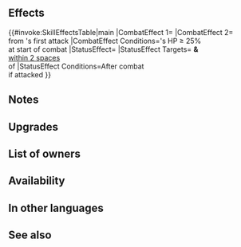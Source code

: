 {{Weapon Infobox
|tagid=SID_攻防の暗器＋
|intID=3958
|image=wep_dg084
|exclusive=0
|weaponType=Dagger
|cost=300
|might=12
|range=2
|effect=At start of combat, if unit's HP ≥ 25%, grants Atk/Spd+5 during combat and reduces damage from foe's first attack during combat by 30%.<br><br>Effect:【Dagger ７】<br><br>【Dagger ７】<br>After combat, if unit attacked, inflicts Def/Res-７ on target and foes within 2 spaces of target through their next actions.
|required=Clever Dagger
|refinePaths=default
|refineSP=350
|refineMedals=500
|refineStones=50
|properties=random_owner
}}
==Effects==
{{#invoke:SkillEffectsTable|main
|CombatEffect 1={{SkillEffectText|Temporary buffs|Atk/Spd|5}}
|CombatEffect 2={{SkillEffectText|Damage Reduction|30%}}<br>from {{SkillTargetText|Foe}}'s first attack
|CombatEffect Conditions={{SkillTargetText|Unit}}'s HP ≥ 25%<br>at start of combat
|StatusEffect={{SkillEffectText|Penalties|Def/Res|7}}
|StatusEffect Targets={{SkillTargetText|Target Foe}} '''&''' {{SkillTargetText|Foes}}<br>[[within 2 spaces]]<br>of {{SkillTargetText|Target Foe}}
|StatusEffect Conditions=After combat<br>if {{SkillTargetText|Unit}} attacked
}}
==Notes==
{{Temporary buffs}}
{{DamagePercentageReduction}}
{{IfUnitAttacked}}
{{Penalties}}
==Upgrades==
{{Weapon Upgrade List}}
==List of owners==
{{Skill Hero List}}
==Availability==
{{PassiveFocusList}}
{{PassiveDistributionList}}
{{PassiveCombatManualList}}
==In other languages==
{{OtherLanguages
|japanese=攻防の暗器＋
|german=Gewiefter Dolch+
|spanishEU=Daga audaz +
|spanishLA=Daga astuta +
|french=Dague futée +
|italian=Pugn. versatile+
|chineseTW=攻防暗器＋
|portuguese=Adaga versátil+
}}
==See also==
{{See also skills|cond=Description LIKE '%if unit_s HP ≥ 25%grants Atk/%+%during combat and reduces damage from foe_s first attack%' AND Exclusive='1'}}
{{Weapons Navbox}}